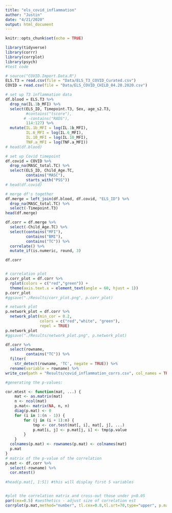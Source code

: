 ```yaml
---
title: "els_covid_inflammation"
author: "Justin"
date: "4/21/2020"
output: html_document
---
```


```r
knitr::opts_chunk$set(echo = TRUE)
```

```r
library(tidyverse)
library(corrr)
library(corrplot)
library(psych)
#test code
```

```r
# source("COVID.Import.Data.R")
ELS.T3 = read.csv(file = "Data/ELS_T3_COVID_Curated.csv")
COVID = read.csv(file = "Data/ELS_COVID_CHILD_04.20.2020.csv")
```

```r
# set up T3 inflammation data
df.blood = ELS.T3 %>% 
  drop_na(IL.1b_MFI) %>% 
  select(ELS_ID, Timepoint.T3, Sex, age_s2.T3,
         #contains("tscore"),
        # -contains("RADS"),
         114:127) %>% 
  mutate(IL.1b_MFI = log(IL.1b_MFI),
         IL.6_MFI = log(IL.6_MFI),
         IL.10_MFI = log(IL.10_MFI),
         TNF.a_MFI = log(TNF.a_MFI))
# head(df.blood)

# set up Covid timepoint
df.covid = COVID %>%
  drop_na(MASC_total.TC) %>%
  select(ELS_ID, Child_Age.TC,
         contains("MASC"),
         starts_with("PSS"))
# head(df.covid)

# merge df's together
df.merge = left_join(df.blood, df.covid, "ELS_ID") %>% 
  drop_na(MASC_total.TC) %>%
  select(-Timepoint.T3)
head(df.merge)
```

```r
df.corr = df.merge %>% 
  select(-Child_Age.TC) %>% 
  select(contains("MFI"),
         contains("BMI"),
         contains("TC")) %>% 
  correlate() %>% 
  mutate_if(is.numeric, round, 3) 

df.corr


# correlation plot
p.corr_plot = df.corr %>% 
  rplot(colors = c("red","green")) + 
  theme(axis.text.x = element_text(angle = 60, hjust = 1))
p.corr_plot
#ggsave("./Results/corr_plot.png", p.corr_plot)

# network plot
p.network_plot = df.corr %>% 
  network_plot(min_cor = 0.2,
               colors = c("red","white", "green"),
               repel = TRUE)
p.network_plot
#ggsave("./Results/network_plot.png", p.network_plot)

```

```r
df.corr %>% 
  select(rowname,
         contains("TC")) %>% 
  filter(
    str_detect(rowname, 'TC', negate = TRUE)) %>% 
  rename(variable = rowname) %>% 
write_csv(path = "Results/covid_inflammation_corrs.csv", col_names = TRUE)

```

```r
#generating the p-values:

cor.mtest <- function(mat, ...) {
    mat <- as.matrix(mat)
    n <- ncol(mat)
    p.mat<- matrix(NA, n, n)
    diag(p.mat) <- 0
    for (i in 1:(n - 1)) {
        for (j in (i + 1):n) {
            tmp <- cor.test(mat[, i], mat[, j], ...)
            p.mat[i, j] <- p.mat[j, i] <- tmp$p.value
        }
    }
  colnames(p.mat) <- rownames(p.mat) <- colnames(mat)
  p.mat
}
# matrix of the p-value of the correlation
p.mat <- df.corr %>% 
  select(-rowname) %>% 
  cor.mtest()
  
#head(p.mat[, 1:5]) #this will display first 5 variables


#plot the correlation matrix and cross-out those under p<0.05
par(cex=0.5) #aesthetics - adjust size of correlation est
corrplot(p.mat,method="number", tl.cex=0.8,tl.srt=70,type="upper", p.mat = p.mat, sig.level = 0.05)  
```

